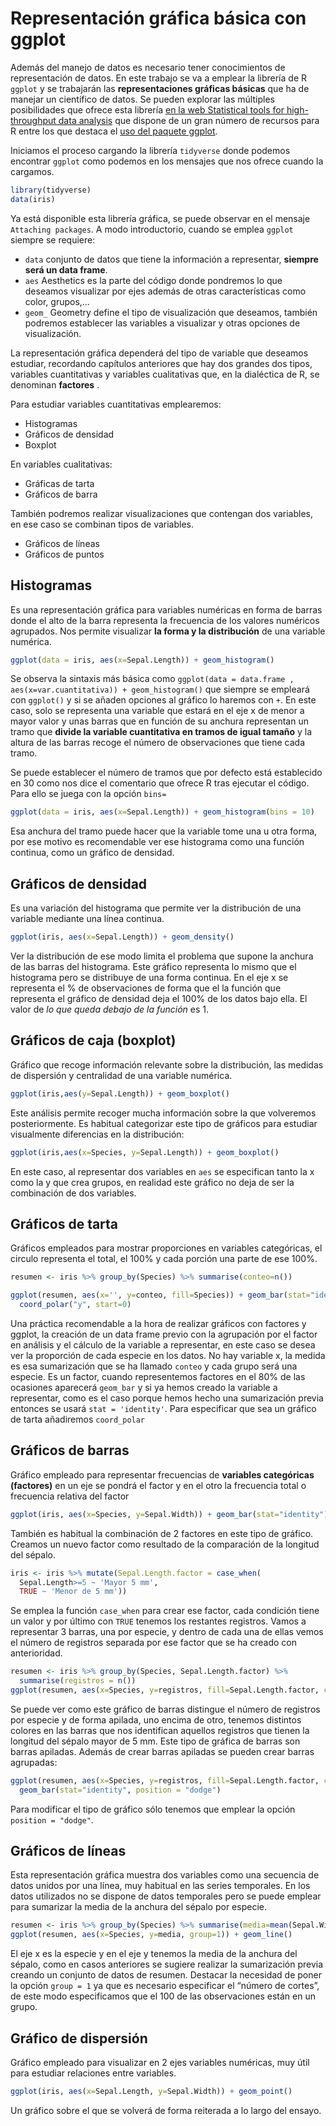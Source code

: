 # Representación gráfica básica con ggplot

Además del manejo de datos es necesario tener conocimientos de representación de datos. En este trabajo se va a emplear la librería de R `ggplot` y se trabajarán las **representaciones gráficas básicas** que ha de manejar un científico de datos. Se pueden explorar las múltiples posibilidades que ofrece esta librería [en la web Statistical tools for high-throughput data analysis](http://www.sthda.com/english/)  que dispone de un gran número de recursos para R entre los que destaca el [uso del paquete ggplot](http://www.sthda.com/english/wiki/ggplot2-essentials). 

Iniciamos el proceso cargando la librería `tidyverse` donde podemos encontrar `ggplot` como podemos en los mensajes que nos ofrece cuando la cargamos.

```r
library(tidyverse)
data(iris)
```

Ya está disponible esta librería gráfica, se puede observar en el mensaje `Attaching packages`. A modo introductorio, cuando se emplea `ggplot` siempre se requiere:

* `data` conjunto de datos que tiene la información a representar, **siempre será un data frame**.
* `aes` Aesthetics es la parte del código donde pondremos lo que deseamos visualizar por ejes además de otras características como color, grupos,...
* `geom_` Geometry define el tipo de visualización que deseamos, también podremos establecer las variables a visualizar y otras opciones de visualización.

La representación gráfica dependerá del tipo de variable que deseamos estudiar, recordando capítulos anteriores que hay dos grandes dos tipos, variables cuantitativas y variables cualitativas que, en la dialéctica de R, se denominan **factores** .

Para estudiar variables cuantitativas emplearemos:

* Histogramas
* Gráficos de densidad
* Boxplot

En variables cualitativas:

* Gráficas de tarta 
* Gráficos de barra

También podremos realizar visualizaciones que contengan dos variables, en ese caso se combinan tipos de variables.

* Gráficos de líneas
* Gráficos de puntos


## Histogramas

Es una representación gráfica para variables numéricas en forma de barras donde el alto de la barra representa la frecuencia de los valores numéricos agrupados. Nos permite visualizar **la forma y la distribución** de una variable numérica. 

```r
ggplot(data = iris, aes(x=Sepal.Length)) + geom_histogram()
```

Se observa la sintaxis más básica como `ggplot(data = data.frame , aes(x=var.cuantitativa)) + geom_histogram()` que siempre se empleará con `ggplot()` y si se añaden opciones al gráfico lo haremos con `+`. En este caso, solo se representa una variable que estará en el eje x de menor a mayor valor y unas barras que en función de su anchura representan un tramo que **divide la variable cuantitativa en tramos de igual tamaño** y la altura de las barras recoge el número de observaciones que tiene cada tramo. 

Se puede establecer el número de tramos que por defecto está establecido en 30 como nos dice el comentario que ofrece R tras ejecutar el código. Para ello se juega con la opción `bins=`

```r
ggplot(data = iris, aes(x=Sepal.Length)) + geom_histogram(bins = 10)
```

Esa anchura del tramo puede hacer que la variable tome una u otra forma, por ese motivo es recomendable ver ese histograma como una función continua, como un gráfico de densidad. 

## Gráficos de densidad

Es una variación del histograma que permite ver la distribución de una variable mediante una línea  continua.

```r
ggplot(iris, aes(x=Sepal.Length)) + geom_density()
```

Ver la distribución de ese modo limita el problema que supone la anchura de las barras del histograma. Este gráfico representa lo mismo que el histograma pero se distribuye de una forma continua. En el eje x se representa el % de observaciones de forma que el la función que representa el gráfico de densidad deja el 100% de los datos bajo ella. El valor de _lo que queda debajo de la función_ es 1. 

## Gráficos de caja (boxplot)

Gráfico que recoge información relevante sobre la distribución, las medidas de dispersión y centralidad de una variable numérica. 

```r
ggplot(iris,aes(y=Sepal.Length)) + geom_boxplot()
```

Este análisis permite recoger mucha información sobre la que volveremos posteriormente. Es habitual categorizar este tipo de gráficos para estudiar visualmente diferencias en la distribución:

```r
ggplot(iris,aes(x=Species, y=Sepal.Length)) + geom_boxplot()
```

En este caso, al representar dos variables en `aes` se especifican tanto la x como la y que crea grupos, en realidad este gráfico no deja de ser la combinación de dos variables. 

## Gráficos de tarta

Gráficos empleados para mostrar proporciones en variables categóricas, el circulo representa el total, el 100% y cada porción una parte de ese 100%. 

```r
resumen <- iris %>% group_by(Species) %>% summarise(conteo=n())

ggplot(resumen, aes(x='', y=conteo, fill=Species)) + geom_bar(stat="identity", width=1) +
  coord_polar("y", start=0)
```

Una práctica recomendable a la hora de realizar gráficos con factores y ggplot, la creación de un data frame previo con la agrupación por el factor en análisis y el cálculo de la variable a representar, en este caso se desea ver la proporción de cada especie en los datos. No hay variable x, la medida es esa sumarización que se ha llamado `conteo` y cada grupo será una especie. Es un factor, cuando representemos factores en el 80% de las ocasiones aparecerá `geom_bar` y si ya hemos creado la variable a representar, como es el caso porque hemos hecho una sumarización previa entonces se usará `stat = 'identity'`. Para especificar que sea un gráfico de tarta añadiremos  `coord_polar`

## Gráficos de barras

Gráfico empleado para representar frecuencias de **variables categóricas (factores)** en un eje se pondrá el factor y en el otro la frecuencia total o frecuencia relativa del factor

```r
ggplot(iris, aes(x=Species, y=Sepal.Width)) + geom_bar(stat="identity")
```

También es habitual la combinación de 2 factores en este tipo de gráfico. Creamos un nuevo factor como resultado de la comparación de la longitud del sépalo. 

```r
iris <- iris %>% mutate(Sepal.Length.factor = case_when(
  Sepal.Length>=5 ~ 'Mayor 5 mm',
  TRUE ~ 'Menor de 5 mm'))
```

Se emplea la función `case_when` para crear ese factor, cada condición tiene un valor y por último con `TRUE` tenemos los restantes registros. Vamos a representar 3 barras, una por especie, y dentro de cada una de ellas vemos el número de registros separada por ese factor que se ha creado con anterioridad. 

```r
resumen <- iris %>% group_by(Species, Sepal.Length.factor) %>% 
  summarise(registros = n())
ggplot(resumen, aes(x=Species, y=registros, fill=Sepal.Length.factor, color=Sepal.Length.factor)) + geom_bar(stat="identity")
```

Se puede ver como este gráfico de barras distingue el número de registros por especie y de forma apilada, uno encima de otro, tenemos distintos colores en las barras que nos identifican aquellos registros que tienen la longitud del sépalo mayor de 5 mm. Este tipo de gráfica de barras son barras apiladas. Además de crear barras apiladas se pueden crear barras agrupadas:

```r
ggplot(resumen, aes(x=Species, y=registros, fill=Sepal.Length.factor, color=Sepal.Length.factor)) + 
  geom_bar(stat="identity", position = "dodge")
```

Para modificar el tipo de gráfico sólo tenemos que emplear la opción ` position = "dodge"`.


## Gráficos de líneas

Esta representación gráfica muestra dos variables como una secuencia de datos unidos por una línea, muy habitual en las series temporales. En los datos utilizados no se dispone de datos temporales pero se puede emplear para sumarizar la media de la anchura del sépalo por especie. 


```r
resumen <- iris %>% group_by(Species) %>% summarise(media=mean(Sepal.Width))
ggplot(resumen, aes(x=Species, y=media, group=1)) + geom_line()
```


El eje x es la especie y en el eje y tenemos la media de la anchura del sépalo, como en casos anteriores se sugiere realizar la sumarización previa creando un conjunto de datos de resumen. Destacar la necesidad de poner la opción `group = 1` ya que es necesario especificar el "número de cortes", de este modo especificamos que el 100 de las observaciones están en un grupo. 

## Gráfico de dispersión

Gráfico empleado para visualizar en 2 ejes variables numéricas, muy útil para estudiar relaciones entre variables. 

```r
ggplot(iris, aes(x=Sepal.Length, y=Sepal.Width)) + geom_point()
```

Un gráfico sobre el que se volverá de forma reiterada a lo largo del ensayo. 

